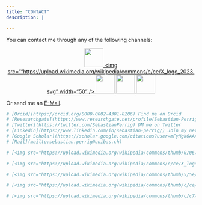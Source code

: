 ```yaml
---
title: "CONTACT"
description: |

---
```


You can contact me through any of the following channels:

<center>

<a href="https://orcid.org/0000-0002-4301-8206" target="_blank"> <img src="https://upload.wikimedia.org/wikipedia/commons/thumb/0/06/ORCID_iD.svg/640px-ORCID_iD.svg.png" width="50" /> </a>
<a href="https://x.com/SebastianPerrig" target="_blank"> <img src=""https://upload.wikimedia.org/wikipedia/commons/c/ce/X_logo_2023.svg" width="50" /> </a>
<a href="https://www.researchgate.net/profile/Sebastian-Perrig" target="_blank"> <img src="https://upload.wikimedia.org/wikipedia/commons/thumb/5/5e/ResearchGate_icon_SVG.svg/640px-ResearchGate_icon_SVG.svg.png" width="50" /> </a>
<a href="https://www.linkedin.com/in/sebastian-perrig/" target="_blank"> <img src="https://upload.wikimedia.org/wikipedia/commons/thumb/c/ce/Linkedin_circle.svg/640px-Linkedin_circle.svg.png" width="50" /> </a>
<a href="https://scholar.google.com/citations?user=mFyHgkQAAAAJ&hl=en" target="_blank"> <img src="https://upload.wikimedia.org/wikipedia/commons/thumb/c/c7/Google_Scholar_logo.svg/1280px-Google_Scholar_logo.svg.png" width="50" /> </a>

</center>

Or send me an [E-Mail](mailto:sebastian.perrig@unibas.ch).


```r

# [Orcid](https://orcid.org/0000-0002-4301-8206) Find me on Orcid
# [Resesarchgate](https://www.researchgate.net/profile/Sebastian-Perrig) Add me on Researchgate
# [Twitter](https://twitter.com/SebastianPerrig) DM me on Twitter
# [Linkedin](https://www.linkedin.com/in/sebastian-perrig/) Join my network on Linkedin
# [Google Scholar](https://scholar.google.com/citations?user=mFyHgkQAAAAJ&hl=en) Find my work on Google Scholar
# [Mail](mailto:sebastian.perrig@unibas.ch)

# [<img src="https://upload.wikimedia.org/wikipedia/commons/thumb/0/06/ORCID_iD.svg/640px-ORCID_iD.svg.png" width="50" target="_blank">](https://orcid.org/0000-0002-4301-8206) 

# [<img src="https://upload.wikimedia.org/wikipedia/commons/c/ce/X_logo_2023.svg" width="50" target="_blank">](https://x.com/SebastianPerrig)

# [<img src="https://upload.wikimedia.org/wikipedia/commons/thumb/5/5e/ResearchGate_icon_SVG.svg/640px-ResearchGate_icon_SVG.svg.png" width="50" target="_blank">](https://www.researchgate.net/profile/Sebastian-Perrig)

# [<img src="https://upload.wikimedia.org/wikipedia/commons/thumb/c/ce/Linkedin_circle.svg/640px-Linkedin_circle.svg.png" width="50" target="_blank">](https://www.linkedin.com/in/sebastian-perrig/)

# [<img src="https://upload.wikimedia.org/wikipedia/commons/thumb/c/c7/Google_Scholar_logo.svg/1280px-Google_Scholar_logo.svg.png" width="50" target="_blank">](https://scholar.google.com/citations?user=mFyHgkQAAAAJ&hl=en)

```